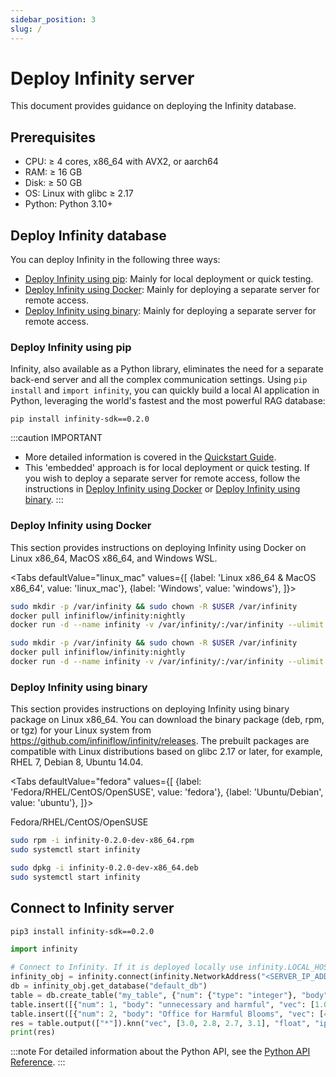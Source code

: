 ```yaml
---
sidebar_position: 3
slug: /
---
```


# Deploy Infinity server

This document provides guidance on deploying the Infinity database. 

## Prerequisites

- CPU: &ge; 4 cores, x86_64 with AVX2, or aarch64
- RAM: &ge; 16 GB
- Disk: &ge; 50 GB
- OS: Linux with glibc &ge; 2.17
- Python: Python 3.10+

## Deploy Infinity database

You can deploy Infinity in the following three ways: 

- [Deploy Infinity using pip](#deploy-infinity-using-pip): Mainly for local deployment or quick testing.
- [Deploy Infinity using Docker](#deploy-infinity-using-docker): Mainly for deploying a separate server for remote access.
- [Deploy Infinity using binary](#deploy-infinity-using-binary): Mainly for deploying a separate server for remote access.

### Deploy Infinity using pip

Infinity, also available as a Python library, eliminates the need for a separate back-end server and all the complex communication settings. Using `pip install` and `import infinity`, you can quickly build a local AI application in Python, leveraging the world's fastest and the most powerful RAG database:

```
pip install infinity-sdk==0.2.0
```

:::caution IMPORTANT
- More detailed information is covered in the [Quickstart Guide](./quickstart.md).
- This 'embedded' approach is for local deployment or quick testing. If you wish to deploy a separate server for remote access, follow the instructions in [Deploy Infinity using Docker](#deploy-infinity-using-docker) or [Deploy Infinity using binary](#deploy-infinity-using-binary).
:::

### Deploy Infinity using Docker 

This section provides instructions on deploying Infinity using Docker on Linux x86_64, MacOS x86_64, and Windows WSL. 

<Tabs
  defaultValue="linux_mac"
  values={[
    {label: 'Linux x86_64 & MacOS x86_64', value: 'linux_mac'},
    {label: 'Windows', value: 'windows'},
  ]}>
   <TabItem value="linux_mac">


```bash
sudo mkdir -p /var/infinity && sudo chown -R $USER /var/infinity
docker pull infiniflow/infinity:nightly
docker run -d --name infinity -v /var/infinity/:/var/infinity --ulimit nofile=500000:500000 --network=host infiniflow/infinity:nightly
```
  </TabItem>
  <TabItem value="windows">


```bash
sudo mkdir -p /var/infinity && sudo chown -R $USER /var/infinity
docker pull infiniflow/infinity:nightly
docker run -d --name infinity -v /var/infinity/:/var/infinity --ulimit nofile=500000:500000 --network=host infiniflow/infinity:nightly
```

  </TabItem>
</Tabs>

### Deploy Infinity using binary

This section provides instructions on deploying Infinity using binary package on Linux x86_64. You can download the binary package (deb, rpm, or tgz) for your Linux system from https://github.com/infiniflow/infinity/releases. The prebuilt packages are compatible with Linux distributions based on glibc 2.17 or later, for example, RHEL 7, Debian 8, Ubuntu 14.04.


<Tabs
  defaultValue="fedora"
  values={[
    {label: 'Fedora/RHEL/CentOS/OpenSUSE', value: 'fedora'},
    {label: 'Ubuntu/Debian', value: 'ubuntu'},
  ]}>
   <TabItem value="fedora">

Fedora/RHEL/CentOS/OpenSUSE
```bash
sudo rpm -i infinity-0.2.0-dev-x86_64.rpm
sudo systemctl start infinity
```
  </TabItem>
  <TabItem value="ubuntu">

```bash
sudo dpkg -i infinity-0.2.0-dev-x86_64.deb
sudo systemctl start infinity
```

  </TabItem>
</Tabs>

## Connect to Infinity server

```bash
pip3 install infinity-sdk==0.2.0
```

```python
import infinity

# Connect to Infinity. If it is deployed locally use infinity.LOCAL_HOST to replace <SERVER_IP_ADDRESS>
infinity_obj = infinity.connect(infinity.NetworkAddress("<SERVER_IP_ADDRESS>", 23817)) 
db = infinity_obj.get_database("default_db")
table = db.create_table("my_table", {"num": {"type": "integer"}, "body": {"type": "varchar"}, "vec": {"type": "vector, 4, float"}})
table.insert([{"num": 1, "body": "unnecessary and harmful", "vec": [1.0, 1.2, 0.8, 0.9]}])
table.insert([{"num": 2, "body": "Office for Harmful Blooms", "vec": [4.0, 4.2, 4.3, 4.5]}])
res = table.output(["*"]).knn("vec", [3.0, 2.8, 2.7, 3.1], "float", "ip", 2).to_pl()
print(res)
```

:::note
For detailed information about the Python API, see the [Python API Reference](../references/pysdk_api_reference.md).
:::

